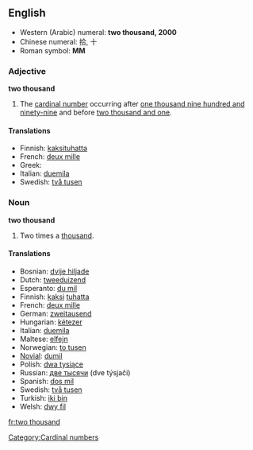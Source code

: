 ==English==

* Western (Arabic) numeral: '''two thousand, 2000'''
* Chinese numeral: 拾, 十
* Roman symbol: '''MM'''

===Adjective===
'''two thousand'''

# The [[cardinal number]] occurring after [[one thousand nine hundred and ninety-nine]] and before [[two thousand and one]].

====Translations====
* Finnish: [[kaksituhatta]]
* French: [[deux mille]]
* Greek: {{t|el|δύο χιλιάδες}}
* Italian: [[duemila]]
* Swedish: [[två tusen]]

===Noun===
'''two thousand'''

# Two times a [[thousand]].

====Translations====
* Bosnian: [[dvije hiljade]] {{f}}
* Dutch: [[tweeduizend]] {{f}}
* Esperanto: [[du mil]]
* Finnish: [[kaksi]] [[tuhat|tuhatta]]
* French: [[deux mille]]
* German: [[zweitausend]] {{f}}
* Hungarian: [[kétezer]]
* Italian: [[duemila]] {{m}}
* Maltese: [[elfejn]]
* Norwegian: [[to tusen]]
* [[Novial]]: [[dumil]]
* Polish: [[dwa tysiące]]
* Russian: [[две тысячи]] (dve týsjači) {{f}}
* Spanish: [[dos mil]] {{m}}
* Swedish: [[två tusen]]
* Turkish: [[iki bin]]
* Welsh: [[dwy fil]]

[[Category:Cardinal numbers]]

[[fr:two thousand]]